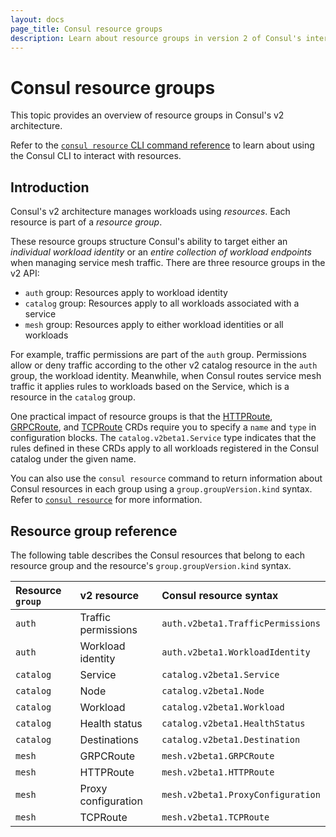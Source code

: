```yaml
---
layout: docs
page_title: Consul resource groups
description: Learn about resource groups in version 2 of Consul's internal architecture. The auth, catalog, and mesh groups structure Consul's ability to target individual workloads or an entire collection of workload endpoints.
---
```


# Consul resource groups

This topic provides an overview of resource groups in Consul's v2 architecture.

Refer to the [`consul resource` CLI command reference](/consul/docs/commands/resource) to learn about using the Consul CLI to interact with resources.

## Introduction

Consul's v2 architecture manages workloads using _resources_. Each resource is part of a _resource group_.

These resource groups structure Consul's ability to target either an _individual workload identity_ or an _entire collection of workload endpoints_ when managing service mesh traffic. There are three resource groups in the v2 API:

- `auth` group: Resources apply to workload identity
- `catalog` group: Resources apply to all workloads associated with a service
- `mesh` group: Resources apply to either workload identities or all workloads

For example, traffic permissions are part of the `auth` group. Permissions allow or deny traffic according to the other v2 catalog resource in the `auth` group, the workload identity. Meanwhile, when Consul routes service mesh traffic it applies rules to workloads based on the Service, which is a resource in the `catalog` group.

One practical impact of resource groups is that the [HTTPRoute](/consul/docs/k8s/multiport/reference/httproute), [GRPCRoute](/consul/docs/k8s/multiport/reference/grpcroute), and [TCPRoute](/consul/docs/k8s/multiport/reference/tcproute) CRDs require you to specify a `name` and `type` in configuration blocks. The `catalog.v2beta1.Service` type indicates that the rules defined in these CRDs apply to all workloads registered in the Consul catalog under the given name.

You can also use the `consul resource` command to return information about Consul resources in each group using a `group.groupVersion.kind` syntax. Refer to [`consul resource`](/consul/docs/commands/resource) for more information.

## Resource group reference

The following table describes the Consul resources that belong to each resource group and the resource's `group.groupVersion.kind` syntax.

| Resource `group` | v2 resource | Consul resource syntax |
| :------------------ | :-------- | :---- |
| `auth` | Traffic permissions |  `auth.v2beta1.TrafficPermissions` |
| `auth` | Workload identity |  `auth.v2beta1.WorkloadIdentity` |
| `catalog` | Service  | `catalog.v2beta1.Service` |
| `catalog` | Node | `catalog.v2beta1.Node` |
| `catalog` | Workload | `catalog.v2beta1.Workload` |
| `catalog` | Health status |  `catalog.v2beta1.HealthStatus` |
| `catalog` | Destinations |  `catalog.v2beta1.Destination` |
| `mesh` | GRPCRoute |  `mesh.v2beta1.GRPCRoute` |
| `mesh` | HTTPRoute |  `mesh.v2beta1.HTTPRoute` |
| `mesh` | Proxy configuration |  `mesh.v2beta1.ProxyConfiguration` |
| `mesh` | TCPRoute |  `mesh.v2beta1.TCPRoute` |